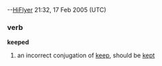 {{rfd}} --[[User:HiFlyer|HiFlyer]] 21:32, 17 Feb 2005 (UTC)

=== verb ===
'''keeped'''
# an incorrect conjugation of [[keep]], should be [[kept]]